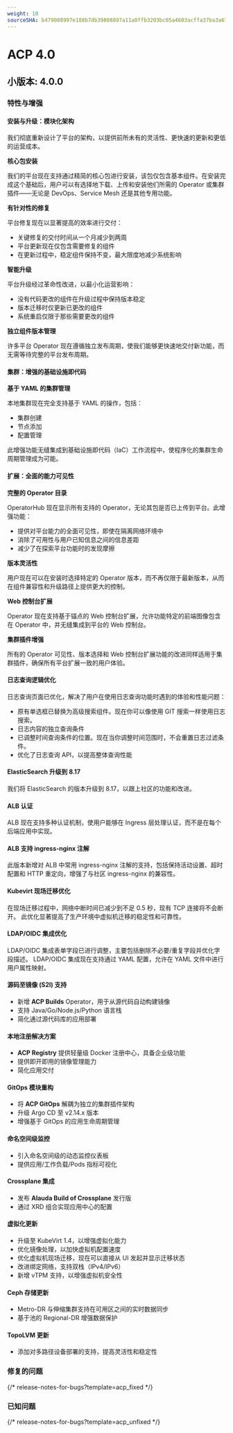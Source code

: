 ```yaml
---
weight: 10
sourceSHA: b479088997e188b7db39808897a11a0ffb3203bc05a4603acffa37ba3a670bda
---
```


# ACP 4.0

## 小版本: 4.0.0

### 特性与增强

#### 安装与升级：模块化架构

我们彻底重新设计了平台的架构，以提供前所未有的灵活性、更快速的更新和更低的运营成本。

**核心包安装**

我们的平台现在支持通过精简的核心包进行安装，该包仅包含基本组件。在安装完成这个基础后，用户可以有选择地下载、上传和安装他们所需的 Operator 或集群插件——无论是 DevOps、Service Mesh 还是其他专用功能。

**有针对性的修复**

平台修复现在以显著提高的效率进行交付：

- 关键修复的交付时间从一个月减少到两周
- 平台更新现在仅包含需要修复的组件
- 在更新过程中，稳定组件保持不变，最大限度地减少系统影响

**智能升级**

平台升级经过革命性改进，以最小化运营影响：

- 没有代码更改的组件在升级过程中保持版本稳定
- 版本迁移时仅更新已更改的组件
- 系统重启仅限于那些需要更改的组件

**独立组件版本管理**

许多平台 Operator 现在遵循独立发布周期，使我们能够更快速地交付新功能，而无需等待完整的平台发布周期。

#### 集群：增强的基础设施即代码

**基于 YAML 的集群管理**

本地集群现在完全支持基于 YAML 的操作，包括：

- 集群创建
- 节点添加
- 配置管理

此增强功能无缝集成到基础设施即代码（IaC）工作流程中，使程序化的集群生命周期管理成为可能。

#### 扩展：全面的能力可见性

**完整的 Operator 目录**

OperatorHub 现在显示所有支持的 Operator，无论其包是否已上传到平台。此增强功能：

- 提供对平台能力的全面可见性，即使在隔离网络环境中
- 消除了可用性与用户已知信息之间的信息差距
- 减少了在探索平台功能时的发现摩擦

**版本灵活性**

用户现在可以在安装时选择特定的 Operator 版本，而不再仅限于最新版本，从而在组件兼容性和升级路径上提供更大的控制。

**Web 控制台扩展**

Operator 现在支持基于锚点的 Web 控制台扩展，允许功能特定的前端图像包含在 Operator 中，并无缝集成到平台的 Web 控制台。

**集群插件增强**

所有的 Operator 可见性、版本选择和 Web 控制台扩展功能的改进同样适用于集群插件，确保所有平台扩展一致的用户体验。

#### 日志查询逻辑优化

日志查询页面已优化，解决了用户在使用日志查询功能时遇到的体验和性能问题：

- 原有单选框已替换为高级搜索组件。现在你可以像使用 GIT 搜索一样使用日志搜索。
- 日志内容的独立查询条件
- 已调整时间查询条件的位置。现在当你调整时间范围时，不会重置日志过滤条件。
- 优化了日志查询 API，以提高整体查询性能

#### ElasticSearch 升级到 8.17 

我们将 ElasticSearch 的版本升级到 8.17，以跟上社区的功能和改进。

#### ALB 认证

ALB 现在支持多种认证机制，使用户能够在 Ingress 层处理认证，而不是在每个后端应用中实现。

#### ALB 支持 ingress-nginx 注解

此版本新增对 ALB 中常用 ingress-nginx 注解的支持，包括保持活动设置、超时配置和 HTTP 重定向，增强了与社区 ingress-nginx 的兼容性。

#### Kubevirt 现场迁移优化

在现场迁移过程中，网络中断时间已减少到不足 0.5 秒，现有 TCP 连接将不会断开。
此优化显著提高了生产环境中虚拟机迁移的稳定性和可靠性。

#### LDAP/OIDC 集成优化

LDAP/OIDC 集成表单字段已进行调整，主要包括删除不必要/重复字段并优化字段描述。
LDAP/OIDC 集成现在支持通过 YAML 配置，允许在 YAML 文件中进行用户属性映射。

#### 源码至镜像 (S2I) 支持

- 新增 **ACP Builds** Operator，用于从源代码自动构建镜像
- 支持 Java/Go/Node.js/Python 语言栈
- 简化通过源代码库的应用部署

#### 本地注册解决方案

- **ACP Registry** 提供轻量级 Docker 注册中心，具备企业级功能
- 提供即开即用的镜像管理能力
- 简化应用交付

#### GitOps 模块重构

- 将 **ACP GitOps** 解耦为独立的集群插件架构
- 升级 Argo CD 至 v2.14.x 版本
- 增强基于 GitOps 的应用生命周期管理

#### 命名空间级监控

- 引入命名空间级的动态监控仪表板
- 提供应用/工作负载/Pods 指标可视化

#### Crossplane 集成

- 发布 **Alauda Build of Crossplane** 发行版
- 通过 XRD 组合实现应用中心的配置

#### 虚拟化更新

- 升级至 KubeVirt 1.4，以增强虚拟化能力
- 优化镜像处理，以加快虚拟机配置速度
- 优化虚拟机现场迁移，现在可以直接从 UI 发起并显示迁移状态
- 改进绑定网络，支持双栈（IPv4/IPv6）
- 新增 vTPM 支持，以增强虚拟机安全性

#### Ceph 存储更新

- Metro-DR 与伸缩集群支持在可用区之间的实时数据同步
- 基于池的 Regional-DR 增强数据保护

#### TopoLVM 更新

- 添加对多路径设备部署的支持，提高灵活性和稳定性

### 修复的问题

{/* release-notes-for-bugs?template=acp_fixed */}

### 已知问题

{/* release-notes-for-bugs?template=acp_unfixed */}
